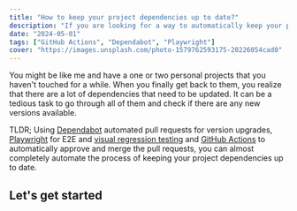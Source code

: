 ```yaml
---
title: "How to keep your project dependencies up to date?"
description: "If you are looking for a way to automatically keep your project dependencies up to date, I have a solution for you."
date: "2024-05-01"
tags: ["GitHub Actions", "Dependabot", "Playwright"]
cover: "https://images.unsplash.com/photo-1579762593175-20226054cad0"
---
```


You might be like me and have a one or two personal projects that you haven't touched for a while. <Notation type="highlight" color="yellow">When you finally get back to them, you realize that there are a lot of dependencies that need to be updated.</Notation> It can be a tedious task to go through all of them and check if there are any new versions available.

<Notation type="bracket"><Notation type="highlight" color="red">TLDR;</Notation> Using [Dependabot](https://github.com/dependabot) automated pull requests for version upgrades, [Playwright](https://playwright.dev/) for E2E and [visual regression testing](https://playwright.dev/docs/test-snapshots) and [GitHub Actions](https://docs.github.com/en/actions) to automatically approve and merge the pull requests, you can almost completely automate the process of keeping your project dependencies up to date.</Notation>

## Let's get started

